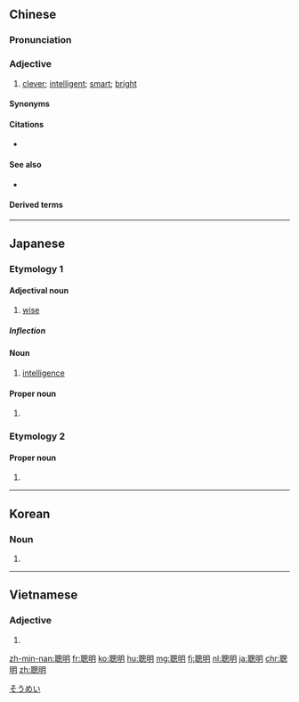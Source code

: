 {{also|聪明}}
==Chinese==
{{zh-forms|s=聪明}}

===Pronunciation===
{{zh-pron
|m=cōngmíng,tl=y
|c=cung1 ming4
|h=pfs=chhûng-mìn
|mn=chhong-bêng
|cat=a
}}

===Adjective===
{{zh-adj}}

# [[clever]]; [[intelligent]]; [[smart]]; [[bright]]

====Synonyms====
{{zh-dial}}

====Citations====
* {{seeCites|lang=zh}}

====See also====
* {{zh-l|聰慧}}

====Derived terms====
{{zh-der|聰明伶俐|小聰明|冰雪聰明|耳目聰明|聰明才智|自作聰明|聰明一世，糊塗一時|聰明絕頂|絕頂聰明|鬼聰明|聰明一世，懵懂一時|聰明反被聰明誤|聰明乖覺|聰明人}}

{{zh-cat|Elementary}}

----

==Japanese==
{{ja-kanjitab|そう|めい|yomi=on}}

===Etymology 1===

====Adjectival noun====
{{ja-adj|infl=na|そうめい}}

# [[wise]]

=====Inflection=====
{{ja-na|そうめい}}

====Noun====
{{ja-noun|そうめい}}

# [[intelligence]]

====Proper noun====
{{ja-pos|proper|そうめい}}

# {{given name|male|lang=ja|sort=そうめい}}

===Etymology 2===

====Proper noun====
{{ja-pos|proper|としあき}}

# {{given name|male|lang=ja|sort=としあき}}

[[Category:Japanese male given names|そうめい]]

----

==Korean==
{{ko-hanjatab}}

===Noun===
{{ko-noun|hj|hangeul=총명}}

# {{hanja form of|총명|[[intelligence]]}}

----

==Vietnamese==
{{vi-hantutab}}

===Adjective===
{{vi-hantu|pos=adjective}}

# {{han tu form of|thông minh|[[clever]], [[intelligent]], [[smart]]}}

[[zh-min-nan:聰明]]
[[fr:聰明]]
[[ko:聰明]]
[[hu:聰明]]
[[mg:聰明]]
[[fj:聰明]]
[[nl:聰明]]
[[ja:聰明]]
[[chr:聰明]]
[[zh:聰明]]